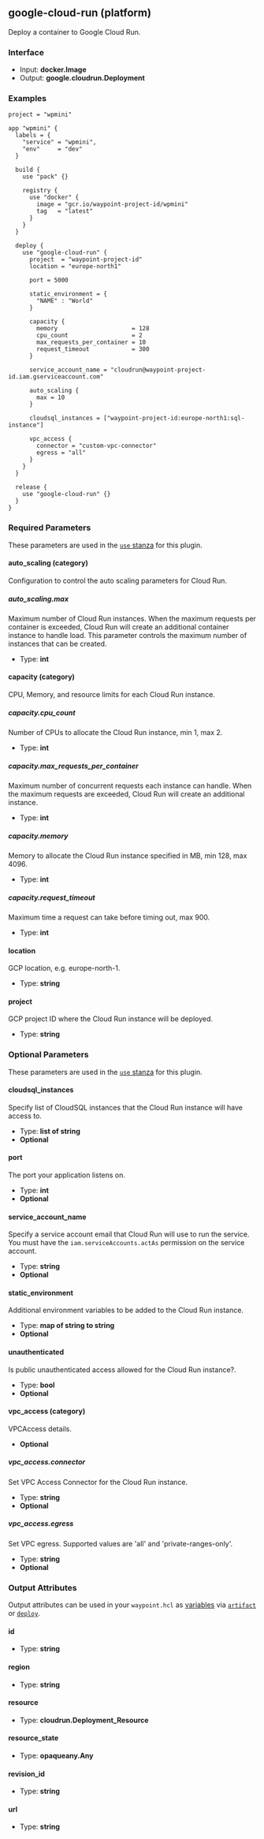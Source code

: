 ## google-cloud-run (platform)

Deploy a container to Google Cloud Run.

### Interface

- Input: **docker.Image**
- Output: **google.cloudrun.Deployment**

### Examples

```hcl
project = "wpmini"

app "wpmini" {
  labels = {
    "service" = "wpmini",
    "env"     = "dev"
  }

  build {
    use "pack" {}

    registry {
      use "docker" {
        image = "gcr.io/waypoint-project-id/wpmini"
        tag   = "latest"
      }
    }
  }

  deploy {
    use "google-cloud-run" {
      project  = "waypoint-project-id"
      location = "europe-north1"

      port = 5000

      static_environment = {
        "NAME" : "World"
      }

      capacity {
        memory                     = 128
        cpu_count                  = 2
        max_requests_per_container = 10
        request_timeout            = 300
      }

	  service_account_name = "cloudrun@waypoint-project-id.iam.gserviceaccount.com"

      auto_scaling {
        max = 10
      }

      cloudsql_instances = ["waypoint-project-id:europe-north1:sql-instance"]

      vpc_access {
        connector = "custom-vpc-connector"
        egress = "all"
      }
    }
  }

  release {
    use "google-cloud-run" {}
  }
}
```

### Required Parameters

These parameters are used in the [`use` stanza](/waypoint/docs/waypoint-hcl/use) for this plugin.

#### auto_scaling (category)

Configuration to control the auto scaling parameters for Cloud Run.

##### auto_scaling.max

Maximum number of Cloud Run instances. When the maximum requests per container is exceeded, Cloud Run will create an additional container instance to handle load.
This parameter controls the maximum number of instances that can be created.

- Type: **int**

#### capacity (category)

CPU, Memory, and resource limits for each Cloud Run instance.

##### capacity.cpu_count

Number of CPUs to allocate the Cloud Run instance, min 1, max 2.

- Type: **int**

##### capacity.max_requests_per_container

Maximum number of concurrent requests each instance can handle. When the maximum requests are exceeded, Cloud Run will create an additional instance.

- Type: **int**

##### capacity.memory

Memory to allocate the Cloud Run instance specified in MB, min 128, max 4096.

- Type: **int**

##### capacity.request_timeout

Maximum time a request can take before timing out, max 900.

- Type: **int**

#### location

GCP location, e.g. europe-north-1.

- Type: **string**

#### project

GCP project ID where the Cloud Run instance will be deployed.

- Type: **string**

### Optional Parameters

These parameters are used in the [`use` stanza](/waypoint/docs/waypoint-hcl/use) for this plugin.

#### cloudsql_instances

Specify list of CloudSQL instances that the Cloud Run instance will have access to.

- Type: **list of string**
- **Optional**

#### port

The port your application listens on.

- Type: **int**
- **Optional**

#### service_account_name

Specify a service account email that Cloud Run will use to run the service. You must have the `iam.serviceAccounts.actAs` permission on the service account.

- Type: **string**
- **Optional**

#### static_environment

Additional environment variables to be added to the Cloud Run instance.

- Type: **map of string to string**
- **Optional**

#### unauthenticated

Is public unauthenticated access allowed for the Cloud Run instance?.

- Type: **bool**
- **Optional**

#### vpc_access (category)

VPCAccess details.

- **Optional**

##### vpc_access.connector

Set VPC Access Connector for the Cloud Run instance.

- Type: **string**
- **Optional**

##### vpc_access.egress

Set VPC egress. Supported values are 'all' and 'private-ranges-only'.

- Type: **string**
- **Optional**

### Output Attributes

Output attributes can be used in your `waypoint.hcl` as [variables](/waypoint/docs/waypoint-hcl/variables) via [`artifact`](/waypoint/docs/waypoint-hcl/variables/artifact) or [`deploy`](/waypoint/docs/waypoint-hcl/variables/deploy).

#### id

- Type: **string**

#### region

- Type: **string**

#### resource

- Type: **cloudrun.Deployment_Resource**

#### resource_state

- Type: **opaqueany.Any**

#### revision_id

- Type: **string**

#### url

- Type: **string**
